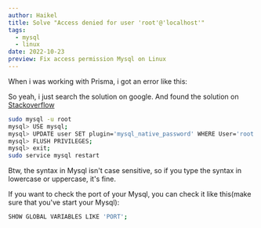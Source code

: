 ```yaml
---
author: Haikel
title: Solve "Access denied for user 'root'@'localhost'"
tags:
  - mysql
  - linux
date: 2022-10-23
preview: Fix access permission Mysql on Linux
---
```


When i was working with Prisma, i got an error like this:

<LazyLoadImage
  src="blog/access-denied-mysql/access-denied-mysql.png?ik-sdk-version=javascript-1.4.3&updatedAt=1669161184004"
  alt="access denied mysql"
/>

So yeah, i just search the solution on google. And found the solution on [Stackoverflow](https://stackoverflow.com/questions/39281594/error-1698-28000-access-denied-for-user-rootlocalhost)

```bash
sudo mysql -u root
mysql> USE mysql;
mysql> UPDATE user SET plugin='mysql_native_password' WHERE User='root';
mysql> FLUSH PRIVILEGES;
mysql> exit;
sudo service mysql restart
```

<LazyLoadImage
  src="blog/access-denied-mysql/access-denied-solution.png?ik-sdk-version=javascript-1.4.3&updatedAt=1669161184014"
  alt="solution"
/>

Btw, the syntax in Mysql isn't case sensitive, so if you type the syntax in lowercase or uppercase, it's fine.

If you want to check the port of your Mysql, you can check it like this(make sure that you've start your Mysql):

```bash
SHOW GLOBAL VARIABLES LIKE 'PORT';
```

<LazyLoadImage
  src="blog/access-denied-mysql/Screenshot-2022-10-23-33-535x239.png?ik-sdk-version=javascript-1.4.3&updatedAt=1669157528338"
  alt="check mysql port"
/>
